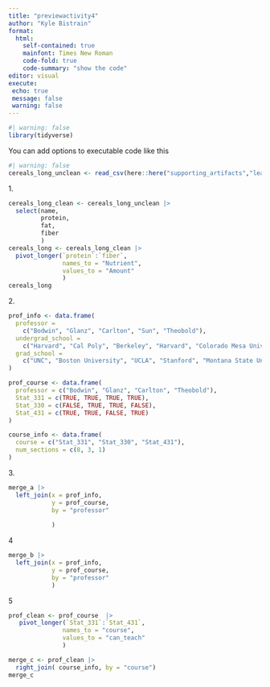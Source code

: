 ```yaml
---
title: "previewactivity4"
author: "Kyle Bistrain"
format:
  html:
    self-contained: true
    mainfont: Times New Roman
    code-fold: true
    code-summary: "show the code"
editor: visual
execute:
 echo: true
 message: false
 warning: false
---
```


```r
#| warning: false
library(tidyverse)

```

You can add options to executable code like this

```r
#| warning: false
cereals_long_unclean <- read_csv(here::here("supporting_artifacts","learning targets","cereal.csv"))


```

1\.

```r
cereals_long_clean <- cereals_long_unclean |> 
  select(name,
         protein, 
         fat, 
         fiber
         )
cereals_long <- cereals_long_clean |>
  pivot_longer(`protein`:`fiber`,
               names_to = "Nutrient",
               values_to = "Amount"
               )
cereals_long
```

2\.

```r
prof_info <- data.frame(
  professor = 
    c("Bodwin", "Glanz", "Carlton", "Sun", "Theobold"),
  undergrad_school = 
    c("Harvard", "Cal Poly", "Berkeley", "Harvard", "Colorado Mesa University"),
  grad_school = 
    c("UNC", "Boston University", "UCLA", "Stanford", "Montana State University")
)

prof_course <- data.frame(
  professor = c("Bodwin", "Glanz", "Carlton", "Theobold"),
  Stat_331 = c(TRUE, TRUE, TRUE, TRUE),
  Stat_330 = c(FALSE, TRUE, TRUE, FALSE),
  Stat_431 = c(TRUE, TRUE, FALSE, TRUE)
)

course_info <- data.frame(
  course = c("Stat_331", "Stat_330", "Stat_431"),
  num_sections = c(8, 3, 1)
)
```

3\.

```r
merge_a |> 
  left_join(x = prof_info, 
            y = prof_course, 
            by = "professor"
            
            ) 


```

4

```r
merge_b |> 
  left_join(x = prof_info, 
            y = prof_course, 
            by = "professor"
            )

```

5

```r
prof_clean <- prof_course  |> 
   pivot_longer(`Stat_331`:`Stat_431`,
               names_to = "course",
               values_to = "can_teach"
               )

merge_c <- prof_clean |> 
  right_join( course_info, by = "course")
merge_c

  

```
